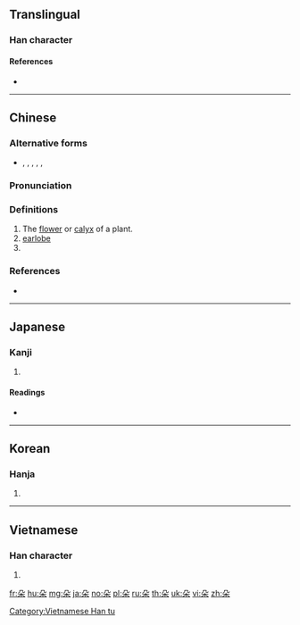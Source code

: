 {{also|朶}}
==Translingual==

===Han character===
{{Han char|rn=75|rad=木|as=02|sn=6|four=17904|canj=HND|ids=⿱几木}}

====References====
* {{Han ref|kx=0510.050|dkj=14429|dj=0894.050|hdz=21155.050|uh=6735|ud=26421|bh=A6B7|bd=42679}}

----

==Chinese==
{{zh-forms}}

===Alternative forms===
* {{zh-l|𣎾}}, {{zh-l|𣎿}}, {{zh-l|杂}}, {{zh-l|朶}}, {{zh-l|𣏻}}, {{zh-l|䒳}}

===Pronunciation===
{{zh-pron
|m=duǒ
|c=do2,doe2
|mc=y
|oc=y
|ma=
|cat=n,cls
}}

===Definitions===
{{zh-hanzi}}

# The [[flower]] or [[calyx]] of a plant.
# [[earlobe]]
# {{non-gloss definition|Classifier for flowers, clouds, or anything clustered.}}

===References===
* {{R:twedu|A01862}}

{{zh-cat|Botany|Flowers}}

----

==Japanese==

===Kanji===
{{ja-kanji|grade=|rs=木02}}

# {{defn|lang=ja|sort=木02}}

====Readings====
* {{ja-readings|on=[[だ]] (da), [[た]] (ta)|kun=[[えだ]] (eda)}}

----

==Korean==

===Hanja===
{{ko-hanja|hangeul=타|eumhun=|rv=ta|mr=t'a|y=tha}}

# {{defn|lang=ko|sort=木02}}

----

==Vietnamese==

===Han character===
{{vi-readings|rs=木02|hanviet=[[đóa]], [[tạp]]}}

# {{defn|lang=vi|sort=木02}}

[[Category:Vietnamese Han tu]]

[[fr:朵]]
[[hu:朵]]
[[mg:朵]]
[[ja:朵]]
[[no:朵]]
[[pl:朵]]
[[ru:朵]]
[[th:朵]]
[[uk:朵]]
[[vi:朵]]
[[zh:朵]]